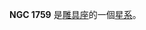 {{NGCInfoBox|NGCID=NGC 1759|發現者=約翰·弗里德里希·威廉·赫歇爾|發現日期=1837年11月28日|其他編號=ESO 305-1,MCG -6-12-2,AM 0459-384|曆元=J2000.0|赤經=5時0分49秒
|赤緯=-38°40'25"|星座=雕具座|星體=星系|星等=13.1|表面亮度=13.6|藍等=14.1}}

'''NGC 1759''' 是[[雕具座|雕具座]]的一個[[星系|星系]]。

{{NGCReference|1759}}
{{Catalogs|NGC=1759}}